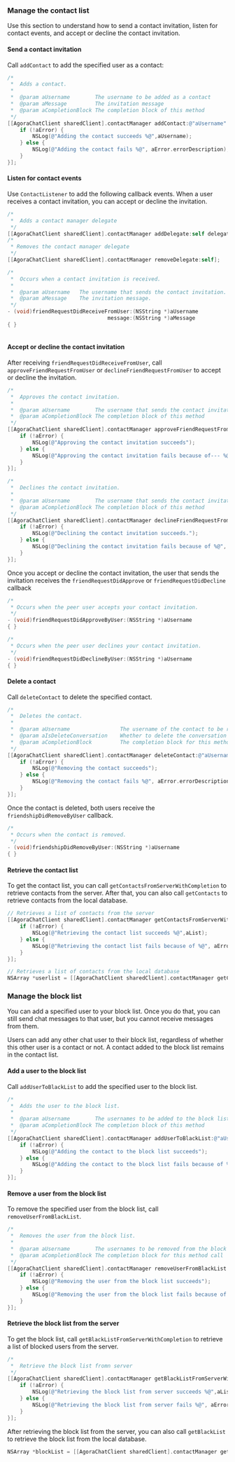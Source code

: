 <PlatformWrapper platform="ios">

### Manage the contact list

Use this section to understand how to send a contact invitation, listen for contact events, and accept or decline the contact invitation.

#### Send a contact invitation

Call `addContact` to add the specified user as a contact:

```objective-c
/*
 *  Adds a contact.
 *
 *  @param aUsername        The username to be added as a contact
 *  @param aMessage         The invitation message
 *  @param aCompletionBlock The completion block of this method
 */        
[[AgoraChatClient sharedClient].contactManager addContact:@"aUsername" message:@"Message" completion:^(NSString *aUsername, AgoraChatError *aError) {
    if (!aError) {
        NSLog(@"Adding the contact succeeds %@",aUsername);
    } else {
        NSLog(@"Adding the contact fails %@", aError.errorDescription);
    }
}];
```

#### Listen for contact events

Use `ContactListener` to add the following callback events. When a user receives a contact invitation, you can accept or decline the invitation.

```objective-c
/*
 *  Adds a contact manager delegate
 */
[[AgoraChatClient sharedClient].contactManager addDelegate:self delegateQueue:nil];
/*
 * Removes the contact manager delegate
 */
[[AgoraChatClient sharedClient].contactManager removeDelegate:self];
```

```objective-c
/*
 *  Occurs when a contact invitation is received.
 *
 *  @param aUsername   The username that sends the contact invitation.
 *  @param aMessage    The invitation message.
 */
- (void)friendRequestDidReceiveFromUser:(NSString *)aUsername
                                message:(NSString *)aMessage
{ }
                                
```

#### Accept or decline the contact invitation

After receiving `friendRequestDidReceiveFromUser`, call `approveFriendRequestFromUser` or `declineFriendRequestFromUser` to accept or decline the invitation.

```objective-c
/*
 *  Approves the contact invitation.
 *
 *  @param aUsername        The username that sends the contact invitation
 *  @param aCompletionBlock The completion block of this method
 */                          
[[AgoraChatClient sharedClient].contactManager approveFriendRequestFromUser:@"aUsername" completion:^(NSString *aUsername, AgoraChatError *aError) {
    if (!aError) {
        NSLog(@"Approving the contact invitation succeeds");
    } else {
        NSLog(@"Approving the contact invitation fails because of--- %@", aError.errorDescription);
    }
}];
```

```objective-c
/*
 *  Declines the contact invitation.
 *
 *  @param aUsername        The username that sends the contact invitation
 *  @param aCompletionBlock The completion block of this method
 */
[[AgoraChatClient sharedClient].contactManager declineFriendRequestFromUser:@"aUsername" completion:^(NSString *aUsername, AgoraChatError *aError) {
    if (!aError) {
        NSLog(@"Declining the contact invitation succeeds.");
    } else {
        NSLog(@"Declining the contact invitation fails because of %@", aError.errorDescription);
    }
}];
```

Once you accept or decline the contact invitation, the user that sends the invitation receives the `friendRequestDidApprove` or `friendRequestDidDecline` callback

```objective-c
/*
 * Occurs when the peer user accepts your contact invitation.
 */
- (void)friendRequestDidApproveByUser:(NSString *)aUsername
{ }
```

```objective-c
/*
 * Occurs when the peer user declines your contact invitation.
 */
- (void)friendRequestDidDeclineByUser:(NSString *)aUsername
{ }
```

#### Delete a contact

Call `deleteContact` to delete the specified contact. 

```objective-c
/*
 *  Deletes the contact.
 *
 *  @param aUsername                The username of the contact to be removed
 *  @param aIsDeleteConversation    Whether to delete the conversation with the contact
 *  @param aCompletionBlock         The completion block for this method
 */
[[AgoraChatClient sharedClient].contactManager deleteContact:@"aUsername" isDeleteConversation:aIsDeleteConversation completion:^(NSString *aUsername, AgoraChatError *aError) {
    if (!aError) {
        NSLog(@"Removing the contact succeeds");
    } else {
        NSLog(@"Removing the contact fails %@", aError.errorDescription);
    }
}];
```

Once the contact is deleted, both users receive the `friendshipDidRemoveByUser` callback.

```objective-c
/*
 * Occurs when the contact is removed.
 */
- (void)friendshipDidRemoveByUser:(NSString *)aUsername
{ }
```

#### Retrieve the contact list

To get the contact list, you can call `getContactsFromServerWithCompletion` to retrieve contacts from the server. After that, you can also call `getContacts` to retrieve contacts from the local database.

```objective-c
// Retrieves a list of contacts from the server
[[AgoraChatClient sharedClient].contactManager getContactsFromServerWithCompletion:^(NSArray *aList, AgoraChatError *aError) {
    if (!aError) {
        NSLog(@"Retrieving the contact list succeeds %@",aList);
    } else {
        NSLog(@"Retrieving the contact list fails because of %@", aError.errorDescription);
    }
}];
```

```objective-c
// Retrieves a list of contacts from the local database
NSArray *userlist = [[AgoraChatClient sharedClient].contactManager getContacts];
```

### Manage the block list

You can add a specified user to your block list. Once you do that, you can still send chat messages to that user, but you cannot receive messages from them. 

<div class="note alert">Users can add any other chat user to their block list, regardless of whether this other user is a contact or not. A contact added to the block list remains in the contact list.</div>

#### Add a user to the block list

Call `addUserToBlackList` to add the specified user to the block list.

```objective-c
/*
 *  Adds the user to the block list.
 *
 *  @param aUsername        The usernames to be added to the block list
 *  @param aCompletionBlock The completion block of this method
 */              
[[AgoraChatClient sharedClient].contactManager addUserToBlackList:@"aUsername" completion:^(NSString *aUsername, AgoraChatError *aError) {
    if (!aError) {
        NSLog(@"Adding the contact to the block list succeeds");
    } else {
        NSLog(@"Adding the contact to the block list fails because of %@", aError.errorDescription);
    }
}];
```

#### Remove a user from the block list

To remove the specified user from the block list, call `removeUserFromBlackList`.

```objective-c
/*
 *  Removes the user from the block list.
 *
 *  @param aUsername        The usernames to be removed from the block list
 *  @param aCompletionBlock The completion block for this method call
 */
[[AgoraChatClient sharedClient].contactManager removeUserFromBlackList:@"aUsername" completion:^(NSString *aUsername, AgoraChatError *aError) {
    if (!aError) {
        NSLog(@"Removing the user from the block list succeeds");
    } else {
        NSLog(@"Removing the user from the block list fails because of %@", aError.errorDescription);
    }
}]; 
```

#### Retrieve the block list from the server

To get the block list, call `getBlackListFromServerWithCompletion` to retrieve a list of blocked users from the server. 

```objective-c
/*
 *  Retrieve the block list fromn server
 */
[[AgoraChatClient sharedClient].contactManager getBlackListFromServerWithCompletion:^(NSArray *aList, AgoraChatError *aError) {
    if (!aError) {
        NSLog(@"Retrieving the block list from server succeeds %@",aList);
    } else {
        NSLog(@"Retrieving the block list from server fails %@", aError.errorDescription);
    }
}];
```

After retrieving the block list from the server, you can also call `getBlackList` to retrieve the block list from the local database.

```objective-c
NSArray *blockList = [[AgoraChatClient sharedClient].contactManager getBlackList];
```

</PlatformWrapper>